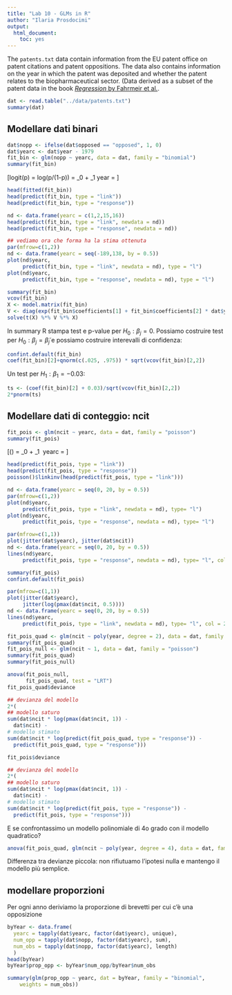 ```yaml
---
title: "Lab 10 - GLMs in R"
author: "Ilaria Prosdocimi"
output: 
  html_document: 
    toc: yes
---
```



The `patents.txt` data contain information from the EU patent office on patent citations and patent oppositions. The data also contains information on the year in which the patent was deposited and whether the patent relates to the biopharmaceutical sector. (Data derived as a subset of the patent data in the book [*Regression* by Fahrmeir et al.](https://www.uni-goettingen.de/de/regression+-+models%2c+methods+and+applications/550514.html). 

```r
dat <- read.table("../data/patents.txt")
summary(dat)
```

## Modellare dati binari 

```r
dat$nopp <- ifelse(dat$opposed == "opposed", 1, 0)
dat$yearc <- dat$year - 1979
fit_bin <- glm(nopp ~ yearc, data = dat, family = "binomial")
summary(fit_bin)
```

\[logit(p) = log(p/(1-p)) = \beta_0 + \beta_1 year = \eta\]

```r
head(fitted(fit_bin))
head(predict(fit_bin, type = "link"))
head(predict(fit_bin, type = "response"))

nd <- data.frame(yearc = c(1,2,15,16))
head(predict(fit_bin, type = "link", newdata = nd))
head(predict(fit_bin, type = "response", newdata = nd))

## vediamo ora che forma ha la stima ottenuta
par(mfrow=c(1,2))
nd <- data.frame(yearc = seq(-189,138, by = 0.5))
plot(nd$yearc, 
     predict(fit_bin, type = "link", newdata = nd), type = "l")
plot(nd$yearc, 
     predict(fit_bin, type = "response", newdata = nd), type = "l")
```

```r
summary(fit_bin)
vcov(fit_bin)
X <- model.matrix(fit_bin)
V <- diag(exp(fit_bin$coefficients[1] + fit_bin$coefficients[2] * dat$yearc)/((1+exp(fit_bin$coefficients[1] + fit_bin$coefficients[2] * dat$yearc))^2))
solve(t(X) %*% V %*% X)
```

In summary R stampa test e p-value per $H_0: \beta_j = 0$. Possiamo costruire test per $H_0: \beta_j = \tilde{\beta}_j$ e possiamo costruire interevalli di confidenza: 

```r
confint.default(fit_bin)
coef(fit_bin)[2]+qnorm(c(.025, .975)) * sqrt(vcov(fit_bin)[2,2])
```

Un test per $H_1: \beta_1 = -0.03$: 

```r
ts <- (coef(fit_bin)[2] + 0.03)/sqrt(vcov(fit_bin)[2,2])
2*pnorm(ts)
```


## Modellare dati di conteggio: ncit


```r
fit_pois <- glm(ncit ~ yearc, data = dat, family = "poisson")
summary(fit_pois)
```

\[\log(\lambda) = \beta_0 + \beta_1 \ yearc = \eta\]

```r
head(predict(fit_pois, type = "link"))
head(predict(fit_pois, type = "response"))
poisson()$linkinv(head(predict(fit_pois, type = "link")))
```

```r
nd <- data.frame(yearc = seq(0, 20, by = 0.5))
par(mfrow=c(1,2))
plot(nd$yearc, 
     predict(fit_pois, type = "link", newdata = nd), type= "l")
plot(nd$yearc, 
     predict(fit_pois, type = "response", newdata = nd), type= "l")
```

```r
par(mfrow=c(1,1))
plot(jitter(dat$yearc), jitter(dat$ncit))
nd <- data.frame(yearc = seq(0, 20, by = 0.5))
lines(nd$yearc, 
     predict(fit_pois, type = "response", newdata = nd), type= "l", col = 2, lwd = 2)
```

```r
summary(fit_pois)
confint.default(fit_pois)
```

```r
par(mfrow=c(1,1))
plot(jitter(dat$yearc), 
     jitter(log(pmax(dat$ncit, 0.5))))
nd <- data.frame(yearc = seq(0, 20, by = 0.5))
lines(nd$yearc, 
     predict(fit_pois, type = "link", newdata = nd), type= "l", col = 2, lwd = 2)
```



```r
fit_pois_quad <- glm(ncit ~ poly(year, degree = 2), data = dat, family = "poisson")
summary(fit_pois_quad)
fit_pois_null <- glm(ncit ~ 1, data = dat, family = "poisson")
summary(fit_pois_quad)
summary(fit_pois_null)
```

```r
anova(fit_pois_null, 
      fit_pois_quad, test = "LRT")
fit_pois_quad$deviance

## devianza del modello 
2*(
## modello saturo 
sum(dat$ncit * log(pmax(dat$ncit, 1)) - 
  dat$ncit) - 
# modello stimato 
sum(dat$ncit * log(predict(fit_pois_quad, type = "response")) - 
  predict(fit_pois_quad, type = "response")))

fit_pois$deviance

## devianza del modello 
2*(
## modello saturo 
sum(dat$ncit * log(pmax(dat$ncit, 1)) - 
  dat$ncit) - 
# modello stimato 
sum(dat$ncit * log(predict(fit_pois, type = "response")) - 
  predict(fit_pois, type = "response")))

```

E se confrontassimo un modello polinomiale di 4o grado con il modello quadratico? 

```r
anova(fit_pois_quad, glm(ncit ~ poly(year, degree = 4), data = dat, family = "poisson"), test = "LRT")
```

Differenza tra devianze piccola: non rifiutuamo l'ipotesi nulla e mantengo il modello più semplice. 


## modellare proporzioni

Per ogni anno deriviamo la proporzione di brevetti per cui c'è una opposizione

```r
byYear <- data.frame( 
  yearc = tapply(dat$yearc, factor(dat$yearc), unique),
  num_opp = tapply(dat$nopp, factor(dat$yearc), sum), 
  num_obs = tapply(dat$nopp, factor(dat$yearc), length)
  )
head(byYear)
byYear$prop_opp <- byYear$num_opp/byYear$num_obs

summary(glm(prop_opp ~ yearc, dat = byYear, family = "binomial", 
    weights = num_obs))

```

